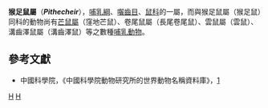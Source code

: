 {{Automatic taxobox
| taxon = Pithecheir
| image = 
| image_caption = 
| authority = Lesson, 1840
}}
'''猴足鼠屬'''（'''''Pithecheir'''''），[[哺乳綱|哺乳綱]]、[[囓齒目|囓齒目]]、[[鼠科|鼠科]]的一屬，而與猴足鼠屬（猴足鼠）同科的動物尚有[[芒鼠屬|芒鼠屬]]（窪地芒鼠）、卷尾鼠屬（長尾卷尾鼠）、雲鼠屬（雲鼠）、溝齒澤鼠屬（溝齒澤鼠）等之數種[[哺乳動物|哺乳動物]]。

==參考文獻==
*中國科學院，《中國科學院動物研究所的世界動物名稱資料庫》，[https://web.archive.org/web/20050718232917/http://vzd.brim.ac.cn/division/fauna/index.asp]

{{Taxonbar|from=Q164929}}

[[Category:鼠亚科|H]]
[[Category:1840年描述的分类群|H]]
